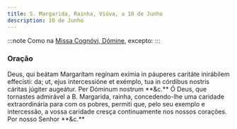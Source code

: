```yaml
---
title: S. Margarida, Rainha, Viúva, a 10 de Junho
description: 10 de Junho
---
```


:::note
Como na [Missa Cognóvi, Dómine](/missal/comum/24nemvirgensnemmartires), excepto:
:::

### Oração

<div class="side-by-side not-content">
  <span>
    Deus, qui beátam Margarítam regínam exímia in páuperes caritáte inirábilem
    effecísti: da; ut, ejus intercessióne et exémplo, tua in córdibus nostris
    cáritas júgiter augeátur. Per Dóminum nostrum **&c.**
  </span>
  <span>
    Ó Deus, que tornastes admirável a B. Margarida, rainha, concedendo-lhe uma
    caridade extraordinária para com os pobres, permiti que, pelo seu exemplo e
    intercessão, a vossa caridade cresça continuamente nos nossos corações. Por
    nosso Senhor **&c.**
  </span>
</div>
